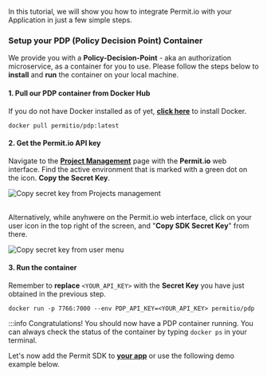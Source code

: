 In this tutorial, we will show you how to integrate Permit.io with your Application in just a few simple steps.

### Setup your PDP (Policy Decision Point) Container

We provide you with a **Policy-Decision-Point** - aka an authorization microservice, as a container for you to use.
Please follow the steps below to **install** and **run** the container on your local machine.

#### 1. Pull our PDP container from Docker Hub

If you do not have Docker installed as of yet, **[click here](https://docs.docker.com/get-docker/)** to install Docker.

```
docker pull permitio/pdp:latest
```

#### 2. Get the Permit.io API key

Navigate to the **[Project Management](https://app.permit.io/project-management)** page with the **Permit.io** web interface.
Find the active environment that is marked with a green dot on the icon. **Copy the Secret Key**.

<img
	src="/img/onboarding/secret-key-1.png"
	alt="Copy secret key from Projects management"
	data-zoomable
/>
<br />
<br />

Alternatively, while anyhwere on the Permit.io web interface, click on your user icon in the top right of the screen, and
"**Copy SDK Secret Key**" from there.

<img
	src="/img/onboarding/secret-key-2.png"
	alt="Copy secret key from user menu"
	data-zoomable
/>

#### 3. Run the container

Remember to **replace** `<YOUR_API_KEY>` with the **Secret Key** you have just obtained in the previous step.

```
docker run -p 7766:7000 --env PDP_API_KEY=<YOUR_API_KEY> permitio/pdp
```

:::info
Congratulations! You should now have a PDP container running. You can always check the status of the container
by typing `docker ps` in your terminal.

Let's now add the Permit SDK to **[your app](/getting-started/quickstart)** or use the following demo example below.
